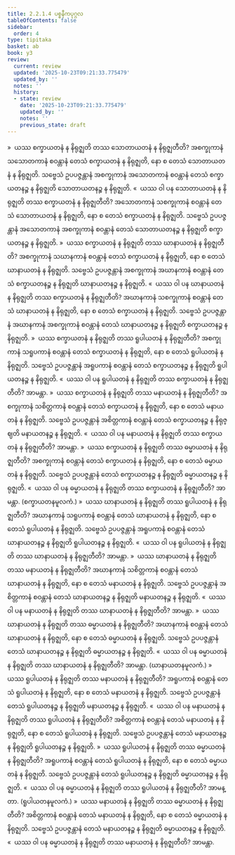 ```yaml
---
title: 2.2.1.4 ပစ္စနီကပုဂ္ဂလ
tableOfContents: false
sidebar:
  order: 4
type: tipitaka
basket: ab
book: y3
review:
  current: review
  updated: '2025-10-23T09:21:33.775479'
  updated_by: ''
  notes: ''
  history:
  - state: review
    date: '2025-10-23T09:21:33.775479'
    updated_by: ''
    notes: ''
    previous_state: draft
---
```



<ReviewStatus review={frontmatter.review} showDetails={true} />

<HypothesisAnnotation frontmatter={frontmatter} />

<DynamicBreadcrumb />

<Division number="126" book="y3" e="ch" v="33" p="134">

<Paragraph number="1092" book="y3">
»  ယဿ စက္ခာယတနံ န နိရုဇ္ဈတိ တဿ သောတာယတနံ န နိရုဇ္ဈတီတိ?
</Paragraph>

<Paragraph number="1093" book="y3">
အစက္ခုကာနံ သသောတကာနံ စဝန္တာနံ တေသံ စက္ခာယတနံ န နိရုဇ္ဈတိ, နော စ တေသံ သောတာယတနံ န နိရုဇ္ဈတိ. သဗ္ဗေသံ ဥပပဇ္ဇန္တာနံ အစက္ခုကာနံ အသောတကာနံ စဝန္တာနံ တေသံ စက္ခာယတနဉ္စ န နိရုဇ္ဈတိ သောတာယတနဉ္စ န နိရုဇ္ဈတိ.
</Paragraph>

<Paragraph number="1094" book="y3">
«  ယဿ ဝါ ပန သောတာယတနံ န နိရုဇ္ဈတိ တဿ စက္ခာယတနံ န နိရုဇ္ဈတီတိ?
</Paragraph>

<Paragraph number="1095" book="y3">
အသောတကာနံ သစက္ခုကာနံ စဝန္တာနံ တေသံ သောတာယတနံ န နိရုဇ္ဈတိ, နော စ တေသံ စက္ခာယတနံ န နိရုဇ္ဈတိ. သဗ္ဗေသံ ဥပပဇ္ဇန္တာနံ အသောတကာနံ အစက္ခုကာနံ စဝန္တာနံ တေသံ သောတာယတနဉ္စ န နိရုဇ္ဈတိ စက္ခာယတနဉ္စ န နိရုဇ္ဈတိ.
</Paragraph>

<Paragraph number="1096" book="y3">
»  ယဿ စက္ခာယတနံ န နိရုဇ္ဈတိ တဿ ဃာနာယတနံ န နိရုဇ္ဈတီတိ?
</Paragraph>

<Paragraph number="1097" book="y3">
အစက္ခုကာနံ သဃာနကာနံ စဝန္တာနံ တေသံ စက္ခာယတနံ န နိရုဇ္ဈတိ, နော စ တေသံ ဃာနာယတနံ န နိရုဇ္ဈတိ. သဗ္ဗေသံ ဥပပဇ္ဇန္တာနံ အစက္ခုကာနံ အဃာနကာနံ စဝန္တာနံ တေသံ စက္ခာယတနဉ္စ န နိရုဇ္ဈတိ ဃာနာယတနဉ္စ န နိရုဇ္ဈတိ.
</Paragraph>

<Paragraph number="1098" book="y3">
«  ယဿ ဝါ ပန ဃာနာယတနံ န နိရုဇ္ဈတိ တဿ စက္ခာယတနံ န နိရုဇ္ဈတီတိ?
</Paragraph>

<Paragraph number="1099" book="y3">
အဃာနကာနံ သစက္ခုကာနံ စဝန္တာနံ တေသံ ဃာနာယတနံ န နိရုဇ္ဈတိ, နော စ တေသံ စက္ခာယတနံ န နိရုဇ္ဈတိ. သဗ္ဗေသံ ဥပပဇ္ဇန္တာနံ အဃာနကာနံ အစက္ခုကာနံ စဝန္တာနံ တေသံ ဃာနာယတနဉ္စ န နိရုဇ္ဈတိ စက္ခာယတနဉ္စ န နိရုဇ္ဈတိ.
</Paragraph>

<Paragraph number="1100" book="y3">
»  ယဿ စက္ခာယတနံ န နိရုဇ္ဈတိ တဿ ရူပါယတနံ န နိရုဇ္ဈတီတိ?
</Paragraph>

<Paragraph number="1101" book="y3">
အစက္ခုကာနံ သရူပကာနံ စဝန္တာနံ တေသံ စက္ခာယတနံ န နိရုဇ္ဈတိ, နော စ တေသံ ရူပါယတနံ န နိရုဇ္ဈတိ. သဗ္ဗေသံ ဥပပဇ္ဇန္တာနံ အရူပကာနံ စဝန္တာနံ တေသံ စက္ခာယတနဉ္စ န နိရုဇ္ဈတိ ရူပါယတနဉ္စ န နိရုဇ္ဈတိ.
</Paragraph>

<Paragraph number="1102" book="y3">
«  ယဿ ဝါ ပန ရူပါယတနံ န နိရုဇ္ဈတိ တဿ စက္ခာယတနံ န နိရုဇ္ဈတီတိ? အာမန္တာ.
</Paragraph>

<Paragraph number="1103" book="y3">
»  ယဿ စက္ခာယတနံ န နိရုဇ္ဈတိ တဿ မနာယတနံ န နိရုဇ္ဈတီတိ?
</Paragraph>

<Paragraph number="1104" book="y3">
အစက္ခုကာနံ သစိတ္တကာနံ စဝန္တာနံ တေသံ စက္ခာယတနံ န နိရုဇ္ဈတိ, နော စ တေသံ မနာယတနံ န နိရုဇ္ဈတိ. သဗ္ဗေသံ ဥပပဇ္ဇန္တာနံ အစိတ္တကာနံ စဝန္တာနံ တေသံ စက္ခာယတနဉ္စ န နိရုဇ္ဈတိ မနာယတနဉ္စ န နိရုဇ္ဈတိ.
</Paragraph>

<Paragraph number="1105" book="y3">
«  ယဿ ဝါ ပန မနာယတနံ န နိရုဇ္ဈတိ တဿ စက္ခာယတနံ န နိရုဇ္ဈတီတိ? အာမန္တာ.
</Paragraph>

<Paragraph number="1106" book="y3">
»  ယဿ စက္ခာယတနံ န နိရုဇ္ဈတိ တဿ ဓမ္မာယတနံ န နိရုဇ္ဈတီတိ?
</Paragraph>

<Paragraph number="1107" book="y3">
အစက္ခုကာနံ စဝန္တာနံ တေသံ စက္ခာယတနံ န နိရုဇ္ဈတိ, နော စ တေသံ ဓမ္မာယတနံ န နိရုဇ္ဈတိ. သဗ္ဗေသံ ဥပပဇ္ဇန္တာနံ တေသံ စက္ခာယတနဉ္စ န နိရုဇ္ဈတိ ဓမ္မာယတနဉ္စ န နိရုဇ္ဈတိ.
</Paragraph>

<Paragraph number="1108" book="y3">
«  ယဿ ဝါ ပန ဓမ္မာယတနံ န နိရုဇ္ဈတိ တဿ စက္ခာယတနံ န နိရုဇ္ဈတီတိ? အာမန္တာ. (စက္ခာယတနမူလကံ.)
</Paragraph>

</Division>
<Division number="127" book="y3" e="ch" v="33" p="135">

<Paragraph number="1109" book="y3">
»  ယဿ ဃာနာယတနံ န နိရုဇ္ဈတိ တဿ ရူပါယတနံ န နိရုဇ္ဈတီတိ?
</Paragraph>

<Paragraph number="1110" book="y3">
အဃာနကာနံ သရူပကာနံ စဝန္တာနံ တေသံ ဃာနာယတနံ န နိရုဇ္ဈတိ, နော စ တေသံ ရူပါယတနံ န နိရုဇ္ဈတိ. သဗ္ဗေသံ ဥပပဇ္ဇန္တာနံ အရူပကာနံ စဝန္တာနံ တေသံ ဃာနာယတနဉ္စ န နိရုဇ္ဈတိ ရူပါယတနဉ္စ န နိရုဇ္ဈတိ.
</Paragraph>

<Paragraph number="1111" book="y3">
«  ယဿ ဝါ ပန ရူပါယတနံ န နိရုဇ္ဈတိ တဿ ဃာနာယတနံ န နိရုဇ္ဈတီတိ? အာမန္တာ.
</Paragraph>

<Paragraph number="1112" book="y3">
»  ယဿ ဃာနာယတနံ န နိရုဇ္ဈတိ တဿ မနာယတနံ န နိရုဇ္ဈတီတိ?
</Paragraph>

<Paragraph number="1113" book="y3">
အဃာနကာနံ သစိတ္တကာနံ စဝန္တာနံ တေသံ ဃာနာယတနံ န နိရုဇ္ဈတိ, နော စ တေသံ မနာယတနံ န နိရုဇ္ဈတိ. သဗ္ဗေသံ ဥပပဇ္ဇန္တာနံ အစိတ္တကာနံ စဝန္တာနံ တေသံ ဃာနာယတနဉ္စ န နိရုဇ္ဈတိ မနာယတနဉ္စ န နိရုဇ္ဈတိ.
</Paragraph>

<Paragraph number="1114" book="y3">
«  ယဿ ဝါ ပန မနာယတနံ န နိရုဇ္ဈတိ တဿ ဃာနာယတနံ န နိရုဇ္ဈတီတိ? အာမန္တာ.
</Paragraph>

<Paragraph number="1115" book="y3">
»  ယဿ ဃာနာယတနံ န နိရုဇ္ဈတိ တဿ ဓမ္မာယတနံ န နိရုဇ္ဈတီတိ?
</Paragraph>

<Paragraph number="1116" book="y3">
အဃာနကာနံ စဝန္တာနံ တေသံ ဃာနာယတနံ န နိရုဇ္ဈတိ, နော စ တေသံ ဓမ္မာယတနံ န နိရုဇ္ဈတိ. သဗ္ဗေသံ ဥပပဇ္ဇန္တာနံ တေသံ ဃာနာယတနဉ္စ န နိရုဇ္ဈတိ ဓမ္မာယတနဉ္စ န နိရုဇ္ဈတိ.
</Paragraph>

<Paragraph number="1117" book="y3">
«  ယဿ ဝါ ပန ဓမ္မာယတနံ န နိရုဇ္ဈတိ တဿ ဃာနာယတနံ န နိရုဇ္ဈတီတိ? အာမန္တာ. (ဃာနာယတနမူလကံ.)
</Paragraph>

</Division>
<Division number="128" book="y3" e="ch" v="33" p="135">

<Paragraph number="1118" book="y3">
»  ယဿ ရူပါယတနံ န နိရုဇ္ဈတိ တဿ မနာယတနံ န နိရုဇ္ဈတီတိ?
</Paragraph>

<Paragraph number="1119" book="y3">
အရူပကာနံ စဝန္တာနံ တေသံ ရူပါယတနံ န နိရုဇ္ဈတိ, နော စ တေသံ မနာယတနံ န နိရုဇ္ဈတိ. သဗ္ဗေသံ ဥပပဇ္ဇန္တာနံ တေသံ ရူပါယတနဉ္စ န နိရုဇ္ဈတိ မနာယတနဉ္စ န နိရုဇ္ဈတိ.
</Paragraph>

<Paragraph number="1120" book="y3">
«  ယဿ ဝါ ပန မနာယတနံ န နိရုဇ္ဈတိ တဿ ရူပါယတနံ န နိရုဇ္ဈတီတိ?
</Paragraph>

<Paragraph number="1121" book="y3">
အစိတ္တကာနံ စဝန္တာနံ တေသံ မနာယတနံ န နိရုဇ္ဈတိ, နော စ တေသံ ရူပါယတနံ န နိရုဇ္ဈတိ. သဗ္ဗေသံ ဥပပဇ္ဇန္တာနံ တေသံ မနာယတနဉ္စ န နိရုဇ္ဈတိ ရူပါယတနဉ္စ န နိရုဇ္ဈတိ.
</Paragraph>

<Paragraph number="1122" book="y3">
»  ယဿ ရူပါယတနံ န နိရုဇ္ဈတိ တဿ ဓမ္မာယတနံ န နိရုဇ္ဈတီတိ?
</Paragraph>

<Paragraph number="1123" book="y3">
အရူပကာနံ စဝန္တာနံ တေသံ ရူပါယတနံ န နိရုဇ္ဈတိ, နော စ တေသံ ဓမ္မာယတနံ န နိရုဇ္ဈတိ. သဗ္ဗေသံ ဥပပဇ္ဇန္တာနံ တေသံ ရူပါယတနဉ္စ န နိရုဇ္ဈတိ ဓမ္မာယတနဉ္စ န နိရုဇ္ဈတိ.
</Paragraph>

<Paragraph number="1124" book="y3">
«  ယဿ ဝါ ပန ဓမ္မာယတနံ န နိရုဇ္ဈတိ တဿ ရူပါယတနံ န နိရုဇ္ဈတီတိ? အာမန္တာ. (ရူပါယတနမူလကံ.)
</Paragraph>

</Division>
<Division number="129" book="y3" e="ch" v="33" p="136">

<Paragraph number="1125" book="y3">
»  ယဿ မနာယတနံ န နိရုဇ္ဈတိ တဿ ဓမ္မာယတနံ န နိရုဇ္ဈတီတိ?
</Paragraph>

<Paragraph number="1126" book="y3">
အစိတ္တကာနံ စဝန္တာနံ တေသံ မနာယတနံ န နိရုဇ္ဈတိ, နော စ တေသံ ဓမ္မာယတနံ န နိရုဇ္ဈတိ. သဗ္ဗေသံ ဥပပဇ္ဇန္တာနံ တေသံ မနာယတနဉ္စ န နိရုဇ္ဈတိ ဓမ္မာယတနဉ္စ န နိရုဇ္ဈတိ.
</Paragraph>

<Paragraph number="1127" book="y3">
«  ယဿ ဝါ ပန ဓမ္မာယတနံ န နိရုဇ္ဈတိ တဿ မနာယတနံ န နိရုဇ္ဈတီတိ? အာမန္တာ.
</Paragraph>
</Division>